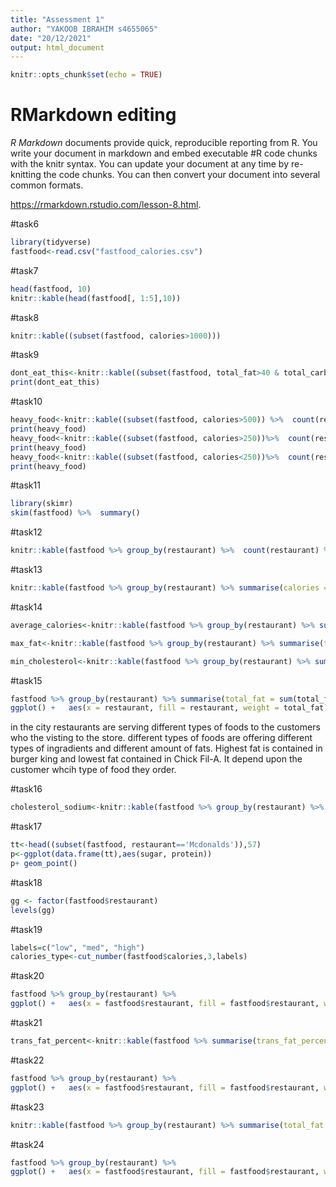 ```yaml
---
title: "Assessment 1"
author: "YAKOOB IBRAHIM s4655065"
date: "20/12/2021"
output: html_document
---
```


```r
knitr::opts_chunk$set(echo = TRUE)
```

# RMarkdown editing

*R Markdown* documents provide quick, reproducible reporting from R. You write your document in markdown and embed executable #R code chunks with the knitr syntax. You can update your document at any time by re-knitting the code chunks. You can then convert your document into several common formats.

<https://rmarkdown.rstudio.com/lesson-8.html>.

#task6
```r
library(tidyverse)
fastfood<-read.csv("fastfood_calories.csv")
```
#task7

```r
head(fastfood, 10) 
knitr::kable(head(fastfood[, 1:5],10))
```
#task8
```r
knitr::kable((subset(fastfood, calories>1000)))
```
#task9
```r
dont_eat_this<-knitr::kable((subset(fastfood, total_fat>40 & total_carb>80))) 
print(dont_eat_this)
```
#task10
```r
heavy_food<-knitr::kable((subset(fastfood, calories>500)) %>%  count(restaurant)) 
print(heavy_food)
heavy_food<-knitr::kable((subset(fastfood, calories>250))%>%  count(restaurant)) 
print(heavy_food)
heavy_food<-knitr::kable((subset(fastfood, calories<250))%>%  count(restaurant)) 
print(heavy_food)


```
#task11
```r
library(skimr)
skim(fastfood) %>%  summary() 
```

#task12
```r
knitr::kable(fastfood %>% group_by(restaurant) %>%  count(restaurant) %>% arrange(desc(n)))
```
#task13
```r
knitr::kable(fastfood %>% group_by(restaurant) %>% summarise(calories = mean(calories)))
```
#task14
```r
average_calories<-knitr::kable(fastfood %>% group_by(restaurant) %>% summarise(calories = mean(calories)))

max_fat<-knitr::kable(fastfood %>% group_by(restaurant) %>% summarise(total_fat =max(total_fat)))

min_cholesterol<-knitr::kable(fastfood %>% group_by(restaurant) %>% summarise(cholesterol = min(cholesterol)))


```
#task15
```r
fastfood %>% group_by(restaurant) %>% summarise(total_fat = sum(total_fat)) %>%    
ggplot() +   aes(x = restaurant, fill = restaurant, weight = total_fat) +   geom_bar() +   scale_fill_hue() +   labs(x = "Restaurant Type", y = "Total fats", title = "Horizontal Bar Chart", subtitle = "Total Fat per Restaurant", caption = "Total Fat per Restaurant", fill = "Legend")  
```
<p>in the city restaurants are serving different types of foods to the customers who the visting to the store. different types of foods are offering different types of ingradients and different amount of fats. Highest fat is contained in burger king and lowest fat contained in Chick Fil-A. It depend upon the customer whcih type of food they order.</p>

#task16

```r
cholesterol_sodium<-knitr::kable(fastfood %>% group_by(restaurant) %>% summarise(total = sum(cholesterol,sodium)))
```

#task17
```r
tt<-head((subset(fastfood, restaurant=='Mcdonalds')),57)
p<-ggplot(data.frame(tt),aes(sugar, protein)) 
p+ geom_point()
```


#task18
```r
gg <- factor(fastfood$restaurant)
levels(gg)

```
#task19

```r
labels=c("low", "med", "high")
calories_type<-cut_number(fastfood$calories,3,labels)
```
#task20
```r
fastfood %>% group_by(restaurant) %>%    
ggplot() +   aes(x = fastfood$restaurant, fill = fastfood$restaurant, weight = calories) +   geom_bar() +   scale_fill_hue() +   labs(x = "Restaurant Type", y = "Calories Type", title = "Calories for each restaurant", subtitle = "Calories for each restaurant", caption = "Calories for each restaurant", fill = "Legend")  
```
#task21
```r
trans_fat_percent<-knitr::kable(fastfood %>% summarise(trans_fat_percent =trans_fat/total_fat*100 ))
```
#task22
```r
fastfood %>% group_by(restaurant) %>%    
ggplot() +   aes(x = fastfood$restaurant, fill = fastfood$restaurant, weight = trans_fat) +   geom_bar() +   scale_fill_hue() +   labs(x = "Restaurant", y = "trans_fat", title = "trans_fat for each restaurant", subtitle = "trans_fat for each restaurant", caption = "trans_fat for each restaurant", fill = "Legend") 
```
#task23
```r
knitr::kable(fastfood %>% group_by(restaurant) %>% summarise(total_fat = mean(total_fat)))
```
#task24

```r
fastfood %>% group_by(restaurant) %>%    
ggplot() +   aes(x = fastfood$restaurant, fill = fastfood$restaurant, weight = total_fat) +   geom_bar() +   scale_fill_hue() +   labs(x = "Restaurant", y = "total_fat", title = "total_fat for each restaurant", subtitle = "total_fat for each restaurant", caption = "total_fat for each restaurant", fill = "Legend") 
```

